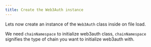 ```yaml
---
title: Create the Web3Auth instance
---
```


Lets now create an instance of the `Web3Auth` class inside on file load.

We need `chainNamespace` to initialize web3auth class, `chainNamespace` signifies the type of chain you want to initialize web3auth with.
